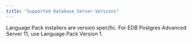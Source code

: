 ```yaml
---
title: "Supported Database Server Versions"
---
```


<div id="supported_database_server_versions" class="registered_link"></div>

Language Pack installers are version specific. For EDB Postgres Advanced Server 11, use Language Pack Version 1.